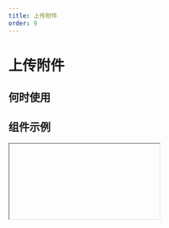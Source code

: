 ```yaml
---
title: 上传附件
order: 9
---
```


# 上传附件

## 何时使用

## 组件示例

<Iframe url="https://pre-yida-performance3.alibaba-inc.com/developer/attachment-field-v2?isRenderNav=false" />

## 组件属性

| 属性名 | 属性code | 类型 | 数据示例 | 动态属性 | 备注 |
| :--- | :--- | :--- | :--- | :--- | :--- |
| 标题 | label | String | '标题' | 是 |  |
| 值 | fieldData | Object | {value: [{ url: 'xxx', name: 'xx'}]} | 是 |  |
| 标题位置 | labelAlign | String | “left” | 否 | 可选值：“left”,”top” |
| 标题宽度 | labelColSpan | Number | 4 | 否 |  |
| 标题偏移 | labelColOffset | Number  | 0 | 否 |  |
| 内容宽度 | wrapperColSpan | Number  | 0 | 否 |  |
| 内容偏移 | wrapperColOffset | Number  | 0 | 否 |  |
| 标题对齐 | labelTextAlign | String | “left” | 否 | 可选值：“left”,”right' |
| 描述信息 | tips | String | '这是一段描述信息' | 否 |  |
| 尺寸 | size | String | “small” | 否 | 可选值：“small”,”medium”,'large' |
| 状态 | behavior | String | {fieldBehavior: 'NORMAL'} | 是 | fieldBehavior 可选值：'NORMAL','DISABLED','READONLY','HIDDEN' |
| 校验 | validation | Array | [{type:'required'}] | 是 | 可选值：{type:'required'}, {type: 'customValidate', message: '请选择今日之前的日期', param: 'function validateRule(value) { return value <= new Date().getTime(); }'} |
| 上传类型 | type | String | 'normal' |否|可选值 'normal', 'card', 'drag'|
|上传列表样式|listType|String| 'normal' |否|可选值 'normal', 'card', 'drag'|
|按钮内容|buttonText|String|'上传附件'|否||
|按钮尺寸|buttonSize|String|'medium'|否|可选值 'small','medium','large'|
|按钮类型|buttonType|String|'primary'|否|可选值 'primary','secondary','normal'|
|多选|multiple|Boolean|false|否||
|上传超时|timeout|Number|''|否||
|接口地址|url|String|''|否|可在 VM 中通过 globalProps 统一配置|
|name|name|String|''|否|上传时发送给服务端的 name|
|额外参数|data|Object|{}|否|上传可附带的额外参数|
|上传前处理函数 | beforeUpload | Function | function(file, options){ return true } | 否 |  |
|数据处理|formatter|Function||否|数据处理函数|
|最大上传附件个数|limit|Number||否||
|是否允许请求携带 cookie|withCredentials|Boolean|false|否||
|自动上传|autoUpload|Boolean|true|否|关闭后，需要手动调用 this.$('fieldId').startUpload() 开始上传|
|上传附件类型|accept|String|''|否|例如：.pdf, .doc, |
| 值发生改变事件 | onChange | Function | function(value){ console.log(value); } | 否 |  |
| 上传中 | onProgress | Function | function onProgress() { console.log('onProgress');} | 否 |  |
| 上传成功回调函数 | onSuccess | Function | function onSuccess(file, value) {console.log('onSuccess', file, value);} | 否 |  |
| 上传失败 | onError | Function | function onError(file, value) {console.log('onError', file, value);} | 否 |  |
| 选择文件 | onSelect | Function | function onSelect() { console.log('onSelect');} | 否 |  |
| 点击移除 | onRemove | Function | function onRemove(file) { console.log('onRemove', file);} | 否 |  |
| 取消上传 | onCancel | Function | function onCancel() { console.log('onCancel');} | 否 |  |
| 拖拽经过 | onDragOver | Function | function onDragOver() { console.log('onDragOver');} | 否 |  |
| 拖拽离开 | onDragLeave | Function | function onDragLeave() { console.log('onDragLeave');} | 否 |  |
| 拖拽完成 | onCancel | Function | function onDrop() { console.log('onDrop');} | 否 |  |